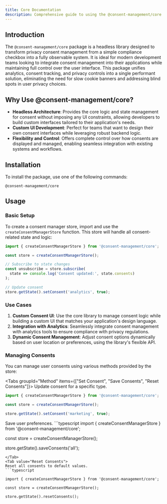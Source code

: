 ```yaml
---
title: Core Documentation
description: Comprehensive guide to using the @consent-management/core package for managing privacy consents.
---
```


## Introduction

The `@consent-management/core` package is a headless library designed to transform privacy consent management from a simple compliance checkbox into a fully observable system. It is ideal for modern development teams looking to integrate consent management into their applications while maintaining full control over the user interface. This package unifies analytics, consent tracking, and privacy controls into a single performant solution, eliminating the need for slow cookie banners and addressing blind spots in user privacy choices.

## Why Use @consent-management/core?

- **Headless Architecture**: Provides the core logic and state management for consent without imposing any UI constraints, allowing developers to build custom interfaces tailored to their application's needs.
- **Custom UI Development**: Perfect for teams that want to design their own consent interfaces while leveraging robust backend logic.
- **Flexibility and Control**: Offers complete control over how consents are displayed and managed, enabling seamless integration with existing systems and workflows.

## Installation

To install the package, use one of the following commands:

```package-install
@consent-management/core
```

## Usage

### Basic Setup

To create a consent manager store, import and use the `createConsentManagerStore` function. This store will handle all consent-related state and logic:

```typescript
import { createConsentManagerStore } from '@consent-management/core';

const store = createConsentManagerStore();

// Subscribe to state changes
const unsubscribe = store.subscribe(
  state => console.log('Consent updated:', state.consents)
);

// Update consent
store.getState().setConsent('analytics', true);
```

### Use Cases

1. **Custom Consent UI**: Use the core library to manage consent logic while building a custom UI that matches your application's design language.
2. **Integration with Analytics**: Seamlessly integrate consent management with analytics tools to ensure compliance with privacy regulations.
3. **Dynamic Consent Management**: Adjust consent options dynamically based on user location or preferences, using the library's flexible API.

### Managing Consents

You can manage user consents using various methods provided by the store:

<Tabs groupId="Method" items={["Set Consent", "Save Consents", "Reset Consents"]}>
<Tab value="Set Consent">
Update consent for a specific type.
  ```typescript
  import { createConsentManagerStore } from '@consent-management/core';
 
  const store = createConsentManagerStore();
 
  store.getState().setConsent('marketing', true);
  ```
</Tab>
<Tab value="Save Consents">
Save user preferences.
  ```typescript
  import { createConsentManagerStore } from '@consent-management/core';
 
  const store = createConsentManagerStore();
 
  store.getState().saveConsents('all');
  ```
</Tab>
<Tab value="Reset Consents">
 Reset all consents to default values.
  ```typescript

  import { createConsentManagerStore } from '@consent-management/core';
 
  const store = createConsentManagerStore();
 
  store.getState().resetConsents();
  ```
</Tab>
</Tabs> 